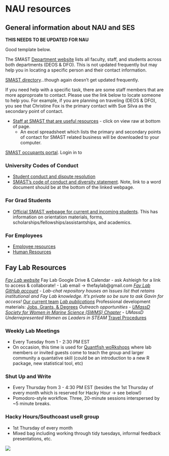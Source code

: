 # NAU resources {#nau-resources}

## General information about NAU and SES

**THIS NEEDS TO BE UPDATED FOR NAU**

Good template below. 


The SMAST [Department website](https://www.umassd.edu/smast/) lists all faculty, staff, and students across both departments (DEOS & DFO). This is not updated frequently but may help you in locating a specific person and their contact information.

[SMAST directory](https://www.umassd.edu/smast/about/directory/)...though again doesn't get updated frequently. 

If you need help with a specific task, there are some staff members that are more approproate to contact. Please use the link below to locate someone to help you. For example, if you are planning on traveling (DEOS & DFO), you see that Christine Fox is the primary contact with Sue Silva as the secondary point of contact. 

- [Staff at SMAST that are useful resources](https://github.com/AshleighNovak/Fay-Lab/blob/master/SMAST%20admin%20support%20matrix%20update_REVISED_11.29.18.xlsx) - click on view raw at bottom of page.
    - An excel spreadsheet which lists the primary and secondary points of contact for SMAST related business will be downloaded to your computer. 

[SMAST occupants portal](https://my.umassd.edu/group/smast-occupants). Login in to 

### University Codes of Conduct

- [Student conduct and dispute resolution](https://www.umassd.edu/studentaffairs/departments/student-conduct-and-dispute-resolution/)
- [SMAST's code of conduct and diversity statement](https://www.umassd.edu/smast/about/). Note, link to a word document should be at the bottom of the linked webpage.

### For Grad Students

- [Official SMAST webpage for current and incoming students](https://www.umassd.edu/smast/admissions--aid/current-students/). This has information on orientation materials, forms, scholarships/fellowships/assistantships, and academics.

### For Employees

- [Employee resources](https://www.umassd.edu/hr/employee-resources/)
- [Human Resources](https://www.umassd.edu/hr/)

##  Fay Lab Resources

*[Fay Lab website](http://www.smast.umassd.edu/lab_fay/)
*Fay Lab Google Drive & Calendar - ask Ashleigh for a link to access & collaborate!
    - Lab email -> thefaylab@gmail.com
*[Fay Lab GitHub account](https://github.com/thefaylab)
    - Lab-chat repository houses an Issues list that retains institutional and Fay Lab knowledge. It's private so be sure to ask Gavin for access!
*[Our current team](http://www.smast.umassd.edu/lab_fay/?page_id=10) 
*[Lab publications](http://www.smast.umassd.edu/lab_fay/?page_id=15)
*Professional development materials: [Jobs, Grants, & Degrees](https://github.com/thefaylab/labhub/wiki/Job,-Funding,-and-Degree-Resources)
*Outreach opportunities
    - [UMassD Society for Women in Marine Science (SWMS) Chapter](https://twitter.com/swms_umassd)
    - UMassD Underrepresented Women as Leaders in STEAM 
*[Travel Procedures](https://github.com/thefaylab/labhub/blob/master/02-protocols/Travel.Rmd)

### Weekly Lab Meetings
- Every Tuesday from 1 - 2:30 PM EST
- On occasion, this time is used for [Quantfish woRkshops](https://twitter.com/gavin_fay/status/1247634965782806529?lang=en) where lab members or invited guests come to teach the group and larger community a quantative skill (could be an introduction to a new R package, new statistical tool, etc)

### Shut Up and Write
- Every Thursday from 3 - 4:30 PM EST (besides the 1st Thursday of every month which is reserved for Hacky Hour -> see below!)
- Pomodoro-style workflow. Three, 20-minute sessions interspersed by ~5 minute breaks.

### Hacky Hours/Southcoast useR group
- 1st Thursday of every month
- Mixed bag including working through tidy tuesdays, informal feedback presentations, etc.

![](img/fay_lab.png)
